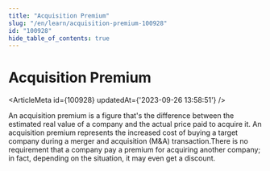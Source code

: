 ```yaml
---
title: "Acquisition Premium"
slug: "/en/learn/acquisition-premium-100928"
id: "100928"
hide_table_of_contents: true
---
```



# Acquisition Premium

<ArticleMeta id={100928} updatedAt={'2023-09-26 13:58:51'} />
<div className='border-solid border-b border-t-0 my-4 border-[var(--ifm-color-gray-300)]' />

An acquisition premium is a figure that's the difference between the estimated real value of a company and the actual price paid to acquire it. An acquisition premium represents the increased cost of buying a target company during a merger and acquisition (M&A) transaction.There is no requirement that a company pay a premium for acquiring another company; in fact, depending on the situation, it may even get a discount.
